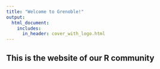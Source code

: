 ```yaml
---
title: "Welcome to Grenoble!"
output:
  html_document:
    includes:
      in_header: cover_with_logo.html
---
```


## This is the website of our R community